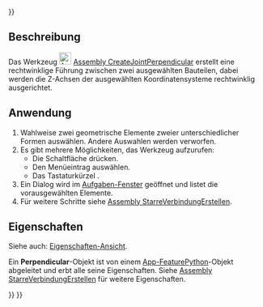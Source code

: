 <languages/>
{{UnfinishedDocu{{#translation:}}}}

{{Docnav
|[[Assembly_CreateJointParallel/de|ParallelVerbindungErstellen]]
|[[Assembly_CreateJointAngle/de|WinkelVerbindungErstellen]]
|[[Assembly_Workbench/de|Assembly]]
|IconL=Assembly_CreateJointParallel.svg
|IconR=Assembly_CreateJointAngle.svg
|IconC=Workbench_Assembly.svg
}}

{{GuiCommand/de
|Name=Assembly CreateJointPerpendicular
|Name/de=Assembly LotrechtVerbindungErstellen
|MenuLocation=Assembly → Lotrechte Verbindung
|Workbenches=[[Assembly_Workbench/de|Assembly]]
|Shortcut={{KEY|M}}
|Version=1.0
|SeeAlso=
}}

<span id="Description"></span>
==Beschreibung==

Das Werkzeug [[Image:Assembly_CreateJointPerpendicular.svg|24px]] [[Assembly_CreateJointPerpendicular|Assembly CreateJointPerpendicular]] erstellt eine rechtwinklige Führung zwischen zwei ausgewählten Bauteilen, dabei werden die Z-Achsen der ausgewählten Koordinatensysteme rechtwinklig ausgerichtet.

<span id="Usage"></span>
==Anwendung==

# Wahlweise zwei geometrische Elemente zweier unterschiedlicher Formen auswählen. Andere Auswahlen werden verworfen.
# Es gibt mehrere Möglichkeiten, das Werkzeug aufzurufen:
#* Die Schaltfläche {{Button|[[Image:Assembly_CreateJointPerpendicular.svg|16px]] [[Assembly_CreateJointPerpendicular|Perpendicular Joint]]}} drücken.
#* Den Menüeintrag {{MenuCommand|Assembly → [[Image:Assembly_CreateJointPerpendicular.svg|16px]] Perpendicular Joint}} auswählen.
#* Das Tastaturkürzel {{KEY|M}}.
# Ein Dialog wird im [[Task_panel/de|Aufgaben-Fenster]] geöffnet und listet die vorausgewählten Elemente.
# Für weitere Schritte siehe [[Assembly_CreateJointFixed/de#Anwendung|Assembly StarreVerbindungErstellen]].

<span id="Properties"></span>
==Eigenschaften==

Siehe auch: [[Property_View/de|Eigenschaften-Ansicht]].

Ein '''Perpendicular'''-Objekt ist von einem [[App_FeaturePython/de|App-FeaturePython]]-Objekt abgeleitet und erbt alle seine Eigenschaften. Siehe [[Assembly_CreateJointFixed/de#Eigenschaften|Assembly StarreVerbindungErstellen]] für weitere Eigenschaften.


{{Docnav
|[[Assembly_CreateJointParallel/de|ParallelVerbindungErstellen]]
|[[Assembly_CreateJointAngle/de|WinkelVerbindungErstellen]]
|[[Assembly_Workbench/de|Assembly]]
|IconL=Assembly_CreateJointParallel.svg
|IconR=Assembly_CreateJointAngle.svg
|IconC=Workbench_Assembly.svg
}}

{{Assembly_Tools_navi{{#translation:}}}}
{{Userdocnavi{{#translation:}}}}